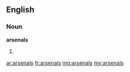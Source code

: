 ==English==

===Noun===
'''arsenals'''

# {{plural of|[[arsenal]]}}

[[ar:arsenals]]
[[fr:arsenals]]
[[mg:arsenals]]
[[my:arsenals]]